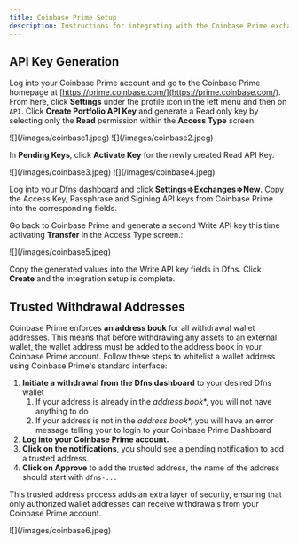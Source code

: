 ```yaml
---
title: Coinbase Prime Setup
description: Instructions for integrating with the Coinbase Prime exchange.
---
```



## API Key Generation

Log into your Coinbase Prime account and go to the Coinbase Prime homepage at [https://prime.coinbase.com/](https://prime.coinbase.com/). From here, click **Settings** under the profile icon in the left menu and then on `API`. Click **Create Portfolio API Key** and generate a Read only key by selecting only the **Read** permission within the **Access Type** screen:

<Frame>![](/images/coinbase1.jpeg)</Frame>

<Frame>![](/images/coinbase2.jpeg)</Frame>

In **Pending Keys**, click **Activate Key** for the newly created Read API Key.

<Frame>![](/images/coinbase3.jpeg)</Frame>

<Frame>![](/images/coinbase4.jpeg)</Frame>

Log into your Dfns dashboard and click **Settings=>Exchanges=>New**. Copy the Access Key, Passphrase and Sigining API keys from Coinbase Prime into the corresponding fields.

Go back to Coinbase Prime and generate a second Write API key this time activating **Transfer** in the Access Type screen.:

<Frame>![](/images/coinbase5.jpeg)</Frame>

Copy the generated values into the Write API key fields in Dfns. Click **Create** and the integration setup is complete.

## Trusted Withdrawal Addresses

Coinbase Prime enforces **an address book** for all withdrawal wallet addresses. This means that before withdrawing any assets to an external wallet, the wallet address must be added to the address book in your Coinbase Prime account. Follow these steps to whitelist a wallet address using Coinbase Prime's standard interface:

1. **Initiate a withdrawal from the Dfns dashboard** to your desired Dfns wallet
   1. If your address is already in the _address book_\*, you will not have anything to do
   2. If your address is not in the _address book_\*, you will have an error message telling your to login to your Coinbase Prime Dashboard
2. **Log into your Coinbase Prime account.**
3. **Click on the notifications**, you should see a pending notification to add a trusted address.
4. **Click on Approve** to add the trusted address, the name of the address should start with `dfns-...`

This trusted address process adds an extra layer of security, ensuring that only authorized wallet addresses can receive withdrawals from your Coinbase Prime account.

<Frame>![](/images/coinbase6.jpeg)</Frame>

